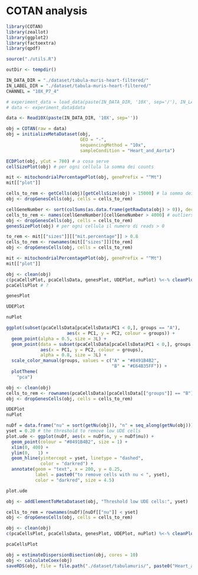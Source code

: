 # COTAN analysis

```r
library(COTAN)
library(zeallot)
library(ggplot2)
library(factoextra)
library(qpdf)

source("./utils.R")
```

```r
outDir <- tempdir()

IN_DATA_DIR = "./dataset/tabula-muris-heart-filtered/"
IN_LABEL_DIR = "./dataset/tabula-muris-heart-filtered/"
CHANNEL = "10X_P7_4"
```

```r
# experiment_data = load_data(paste(IN_DATA_DIR, '10X', sep='/'), IN_LABEL_DIR, CHANNEL)
# data <- experiment_data$data

data <- Read10X(paste(IN_DATA_DIR, '10X', sep=''))
```

```r
obj = COTAN(raw = data)
obj = initializeMetaDataset(obj,
                            GEO = "-",
                            sequencingMethod = "10x",
                            sampleCondition = "Heart_and_Aorta")

ECDPlot(obj, yCut = 700) # a cosa serve
cellSizePlot(obj) # per ogni cellula la somma dei counts
```

```r
mit <- mitochondrialPercentagePlot(obj, genePrefix = "^Mt")
mit[["plot"]]
```

```r
cells_to_rem <- getCells(obj)[getCellsSize(obj) > 15000] # la somma dei counts di ciascuna cellula deve essere < 15000 (elimina doublets)
obj <- dropGenesCells(obj, cells = cells_to_rem)
```

```r
cellGeneNumber <- sort(colSums(as.data.frame(getRawData(obj) > 0)), decreasing = FALSE)
cells_to_rem <- names(cellGeneNumber)[cellGeneNumber > 4000] # outliers
obj <- dropGenesCells(obj, cells = cells_to_rem)
genesSizePlot(obj) # per ogni cellula il numero di reads > 0
```

```r
to_rem <- mit[["sizes"]][["mit.percentage"]] > 0.8
cells_to_rem <- rownames(mit[["sizes"]])[to_rem]
obj <- dropGenesCells(obj, cells = cells_to_rem)
```

```r
mit <- mitochondrialPercentagePlot(obj, genePrefix = "^Mt")
mit[["plot"]]
```

```r
obj <- clean(obj)
c(pcaCellsPlot, pcaCellsData, genesPlot, UDEPlot, nuPlot) %<-% cleanPlots(obj)
pcaCellsPlot # ?
```

```r
genesPlot
```

```r
UDEPlot
```

```r
nuPlot
```

```r
ggplot(subset(pcaCellsData[pcaCellsData$PC1 < 0,], groups == "A"),
                       aes(x = PC1, y = PC2, colour = groups)) +
  geom_point(alpha = 0.5, size = 3L) +
  geom_point(data = subset(pcaCellsData[pcaCellsData$PC1 < 0,], groups != "A"),
             aes(x = PC1, y = PC2, colour = groups),
             alpha = 0.8, size = 3L) +
  scale_color_manual(groups, values = c("A" = "#8491B4B2",
                                        "B" = "#E64B35FF")) +
  plotTheme(
    "pca")
```

```r
obj <- clean(obj)
cells_to_rem <- rownames(pcaCellsData)[pcaCellsData[["groups"]] == "B"]
obj <- dropGenesCells(obj, cells = cells_to_rem)
```

```r
UDEPlot
nuPlot
```

```r
nuDf = data.frame("nu" = sort(getNu(obj)), "n" = seq_along(getNu(obj)))
yset = 0.20 # the threshold to remove low UDE cells
plot.ude <- ggplot(nuDf, aes(x = nuDf$n, y = nuDf$nu)) +
  geom_point(colour = "#8491B4B2", size = 1) +
  xlim(0, 400) +
  ylim(0,   1) +
  geom_hline(yintercept = yset, linetype = "dashed",
             color = "darkred") +
  annotate(geom = "text", x = 200, y = 0.25, 
           label = paste0("to remove cells with nu < ", yset), 
           color = "darkred", size = 4.5)
```

```r
plot.ude
```

```r
obj <- addElementToMetaDataset(obj, "Threshold low UDE cells:", yset) 
```

```r
cells_to_rem = rownames(nuDf)[nuDf[["nu"]] < yset]
obj <- dropGenesCells(obj, cells = cells_to_rem)
```

```r
obj <- clean(obj)
c(pcaCellsPlot, pcaCellsData, genesPlot, UDEPlot, nuPlot) %<-% cleanPlots(obj)
```

```r
pcaCellsPlot
```

```r
obj = estimateDispersionBisection(obj, cores = 10)
obj <- calculateCoex(obj)
saveRDS(obj, file = file.path("./dataset/tabulamuris/", paste0("Heart_and_Aorta", ".cotan.RDS")))
```